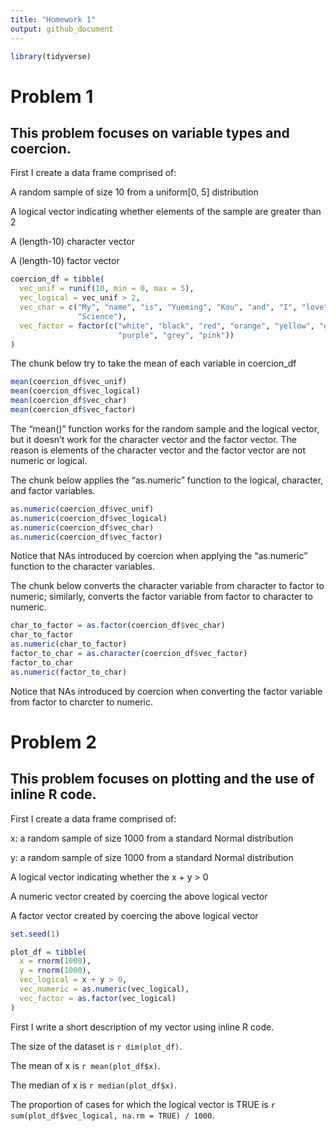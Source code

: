 ```yaml
---
title: "Homework 1"
output: github_document
---
```


```r
library(tidyverse)
```

# Problem 1
## This problem focuses on variable types and coercion.

First I create a data frame comprised of:


A random sample of size 10 from a uniform[0, 5] distribution

A logical vector indicating whether elements of the sample are greater than 2

A (length-10) character vector

A (length-10) factor vector

```r
coercion_df = tibble(
  vec_unif = runif(10, min = 0, max = 5),
  vec_logical = vec_unif > 2,
  vec_char = c("My", "name", "is", "Yueming", "Kou", "and", "I", "love", "Data", 
               "Science"),
  vec_factor = factor(c("white", "black", "red", "orange", "yellow", "green", "blue", 
                        "purple", "grey", "pink"))
)
```

The chunk below try to take the mean of each variable in coercion_df

```r
mean(coercion_df$vec_unif)
mean(coercion_df$vec_logical)
mean(coercion_df$vec_char)
mean(coercion_df$vec_factor)
```

The "mean()" function works for the random sample and the logical vector,
but it doesn't work for the character vector and the factor vector.
The reason is elements of the character vector and the factor vector are not numeric or logical.

The chunk below applies the "as.numeric" function to the logical, character, and factor variables.

```r
as.numeric(coercion_df$vec_unif)
as.numeric(coercion_df$vec_logical)
as.numeric(coercion_df$vec_char)
as.numeric(coercion_df$vec_factor)
```

Notice that NAs introduced by coercion when applying the "as.numeric" function to the character variables.


The chunk below converts the character variable from character to factor to numeric; similarly, converts the factor variable from factor to character to numeric.

```r
char_to_factor = as.factor(coercion_df$vec_char)
char_to_factor
as.numeric(char_to_factor)
factor_to_char = as.character(coercion_df$vec_factor)
factor_to_char
as.numeric(factor_to_char)
```

Notice that NAs introduced by coercion when converting the factor variable from factor to charcter to numeric.


# Problem 2
## This problem focuses on plotting and the use of inline R code.

First I create a data frame comprised of:


x: a random sample of size 1000 from a standard Normal distribution

y: a random sample of size 1000 from a standard Normal distribution

A logical vector indicating whether the x + y > 0

A numeric vector created by coercing the above logical vector

A factor vector created by coercing the above logical vector

```r
set.seed(1)

plot_df = tibble(
  x = rnorm(1000),
  y = rnorm(1000),
  vec_logical = x + y > 0,
  vec_numeric = as.numeric(vec_logical),
  vec_factor = as.factor(vec_logical)
)

```

First I write a short description of my vector using inline R code.

The size of the dataset is `r dim(plot_df)`.

The mean of x is `r mean(plot_df$x)`.

The median of x is `r median(plot_df$x)`.

The proportion of cases for which the logical vector is TRUE is `r sum(plot_df$vec_logical, na.rm = TRUE) / 1000`.